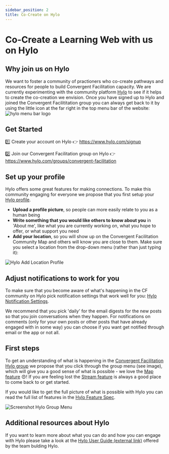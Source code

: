 ```yaml
---
sidebar_position: 2
title: Co-Create on Hylo
---
```


# Co-Create a Learning Web with us on Hylo

## Why join us on Hylo

We want to foster a community of practioners who co-create pathways and resources for people to build Convergent Facilitation capacity. We are currently experimenting with the community platform [Hylo](https://www.hylo.com/) to see if it helps to create the co-creation we envision. Once you have signed up to Hylo and joined the Convergent Facilititation group you can always get back to it by using the little icon at the far right in the top menu bar of the website: ![hylo menu bar logo](img/hylo-menu-bar.png)

## Get Started

:one: Create your account on Hylo :point_right: https://www.hylo.com/signup

:two: Join our Convergent Facilitation group on Hylo :point_right: https://www.hylo.com/groups/convergent-facilitation

## Set up your profile

Hylo offers some great features for making connections. To make this community engaging for everyone we propose that you first setup your [Hylo profile](https://www.hylo.com/settings).

- **Upload a profile picture**, so people can more easily relate to you as a human being
- **Write something that you would like others to know about you** in 'About me', like what you are currently working on, what you hope to offer, or what support you need
- **Add your location**, so you will show up on the Convergent Facilitation Community Map and others will know you are close to them. Make sure you select a location from the drop-down menu (rather than just typing it):

![Hylo Add Location Profile](img/hylo-profile-setup-location-screenshot.png)

## Adjust notifications to work for you

To make sure that you become aware of what's happening in the CF community on Hylo pick notification settings that work well for you: [Hylo Notification Settings](https://www.hylo.com/settings/notifications).

We recommend that you pick 'daily' for the email digests for the new posts so that you join conversations when they happen. For notifications on comments (only for your own posts or other posts that have already engaged with in some way) you can choose if you want get notified through email or the app or not all.


## First steps
To get an understanding of what is happening in the [Convergent Facilitation Hylo group](https://www.hylo.com/groups/convergent-facilitation) we propose that you click through the group menu (see image), which will give you a good sense of what is possible - we love the [Map feature](https://www.hylo.com/groups/convergent-facilitation/map?sortBy=updated) 😍! If you are feeling lost the [Stream feature](https://www.hylo.com/groups/convergent-facilitation) is always a good place to come back to or get started.

If you would like to get the full picture of what is possible with Hylo you can read the full list of features in the [Hylo Feature Spec](https://hylozoic.gitbook.io/hylo/about/hylo-feature-spec).

![Screenshot Hylo Group Menu](img/hylo-group-menu.png)

## Additional resources about Hylo

If you want to learn more about what you can do and how you can engage with Hylo please take a look at the [Hylo User Guide (external link)](https://hylozoic.gitbook.io/hylo/guides/hylo-user-guide) offered by the team bulding Hylo.
